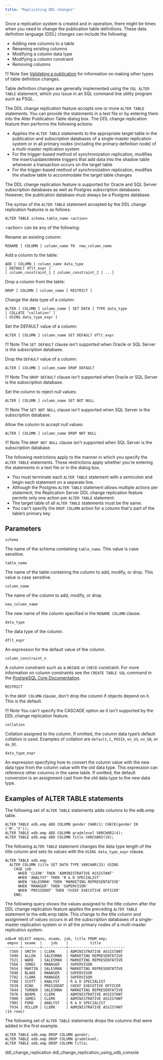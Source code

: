 ```yaml
---
title: "Replicating DDL changes"
---
```


<div id="replicating_ddl_changes" class="registered_link"></div>

Once a replication system is created and in operation, there might be times when you need to change the publication table definitions. These data definition language (DDL) changes can include the following:

-   Adding new columns to a table
-   Renaming existing columns
-   Modifying a column data type
-   Modifying a column constraint
-   Removing columns

!!! Note
    See [Validating a publication](../06_managing_publication/05_validating_publication/#validating_publication) for information on making other types of table definition changes.

Table definition changes are generally implemented using the `SQL ALTER TABLE` statement, which you issue in an SQL command line utility program such as PSQL.

The DDL change replication feature accepts one or more `ALTER TABLE` statements. You can provide the statements in a text file or by entering them into the Alter Publication Table dialog box. The DDL change replication feature then performs the following actions:

-   Applies the `ALTER TABLE` statements to the appropriate target table in the publication and subscription databases of a single-master replication system or in all primary nodes (including the primary definition node) of a multi-master replication system
-   For the trigger-based method of synchronization replication, modifies the insert/update/delete triggers that add data into the shadow table whenever a transaction occurs on the target table
-   For the trigger-based method of synchronization replication, modifies the shadow table to accommodate the target table changes

The DDL change replication feature is supported for Oracle and SQL Server subscription databases as well as Postgres subscription databases. However, the publication database must always be a Postgres database.

The syntax of the `ALTER TABLE` statement accepted by the DDL change replication features is as follows:

```shell
ALTER TABLE schema.table_name <action>
```

&lt;action&gt; can be any of the following:

Rename an existing column:

```shell
RENAME [ COLUMN ] column_name TO  new_column_name
```

Add a column to the table:

```shell
ADD [ COLUMN ] column_name data_type
[ DEFAULT dflt_expr ]
[ column_constraint_1 [ column_constraint_2 ] ...]
```

Drop a column from the table:

```shell
DROP [ COLUMN ] column_name [ RESTRICT ]
```

Change the data type of a column:

```shell
ALTER [ COLUMN ] column_name [ SET DATA ] TYPE data_type
[ COLLATE "collation" ]
[ USING data_type_expr ]
```

Set the DEFAULT value of a column:

```shell
ALTER [ COLUMN ] column_name SET DEFAULT dflt_expr
```

!!! Note
    The `SET DEFAULT` clause isn't supported when Oracle or SQL Server is the subscription database.

Drop the `DEFAULT` value of a column:

```shell
ALTER [ COLUMN ] column_name DROP DEFAULT
```

!!! Note
    The `DROP DEFAULT` clause isn't supported when Oracle or SQL Server is the subscription database.

Set the column to reject null values:

```shell
ALTER [ COLUMN ] column_name SET NOT NULL
```

!!! Note
    The `SET NOT NULL` clause isn't supported when SQL Server is the subscription database.

Allow the column to accept null values:

```shell
ALTER [ COLUMN ] column_name DROP NOT NULL
```

!!! Note
    The `DROP NOT NULL` clause isn't supported when SQL Server is the subscription database.

The following restrictions apply to the manner in which you specify the `ALTER TABLE` statements. These restrictions apply whether you're entering the statements in a text file or in the dialog box.

-   You must terminate each `ALTER TABLE` statement with a semicolon and begin each statement on a separate line.
-   Although the Postgres `ALTER TABLE` statement allows multiple actions per statement, the Replication Server DDL change replication feature permits only one action per `ALTER TABLE` statement.
-   The target table of all `ALTER TABLE` statements must be the same.
-   You can't specify the `DROP COLUMN` action for a column that's part of the table’s primary key.

## Parameters

`schema`

The name of the schema containing `table_name`. This value is case sensitive.

`table_name`

The name of the table containing the column to add, modify, or drop. This value is case sensitive.

`column_name`

The name of the column to add, modify, or drop.

`new_column_name`

The new name of the column specified in the `RENAME COLUMN` clause.

`data_type`

The data type of the column.

`dflt_expr`

An expression for the default value of the column.

`column_constraint_n`

A column constraint such as a `UNIQUE` or `CHECK` constraint. For more information on column constraints see the `CREATE TABLE SQL` command in the [PostgreSQL Core Documentation](https://www.postgresql.org/docs/current/static/sql-createtable.html).

`RESTRICT`

In the `DROP COLUMN` clause, don't drop the column if objects depend on it. This is the default. 

!!! Note
  You can't specify the CASCADE option as it isn't supported by the DDL change replication feature.

`collation`

Collation assigned to the column. If omitted, the column data type’s default collation is used. Examples of collation are `default`, `C`, `POSIX`, `en_US`, `en_GB`, or `de_DE`.

`data_type_expr`

An expression specifying how to convert the column value with the new data type from the column value with the old data type. This expression can reference other columns in the same table. If omitted, the default conversion is an assignment cast from the old data type to the new data type.

## Examples of ALTER TABLE statements

The following set of `ALTER TABLE` statements adds columns to the edb.emp table.

```shell
ALTER TABLE edb.emp ADD COLUMN gender CHAR(1) CHECK(gender IN ('M','F'));
ALTER TABLE edb.emp ADD COLUMN gradelevel VARCHAR2(4);
ALTER TABLE edb.emp ADD COLUMN title VARCHAR2(10);
```

The following `ALTER TABLE` statement changes the data type length of the title column and sets its values with the `USING data_type_expr` clause.

```shell
ALTER TABLE edb.emp
  ALTER COLUMN title SET DATA TYPE VARCHAR(25) USING
    CASE job
      WHEN 'CLERK' THEN 'ADMINISTRATIVE ASSISTANT'
      WHEN 'ANALYST' THEN 'R & D SPECIALIST'
      WHEN 'SALESMAN' THEN 'MARKETING REPRESENTATIVE'
      WHEN 'MANAGER' THEN 'SUPERVISOR'
      WHEN 'PRESIDENT' THEN 'CHIEF EXECUTIVE OFFICER'
    END;
```

The following query shows the values assigned to the title column after the DDL change replication feature applies the preceding `ALTER TABLE` statement to the edb.emp table. This change to the title column and assignment of values occurs in all the subscription databases of a single-master replication system or in all the primary nodes of a multi-master replication system.

```shell
edb=# SELECT empno, ename, job, title FROM emp;
 empno | ename  |    job    |          title
-------+--------+-----------+--------------------------
  7369 | SMITH  | CLERK     | ADMINISTRATIVE ASSISTANT
  7499 | ALLEN  | SALESMAN  | MARKETING REPRESENTATIVE
  7521 | WARD   | SALESMAN  | MARKETING REPRESENTATIVE
  7566 | JONES  | MANAGER   | SUPERVISOR
  7654 | MARTIN | SALESMAN  | MARKETING REPRESENTATIVE
  7698 | BLAKE  | MANAGER   | SUPERVISOR
  7782 | CLARK  | MANAGER   | SUPERVISOR
  7788 | SCOTT  | ANALYST   | R & D SPECIALIST
  7839 | KING   | PRESIDENT | CHIEF EXECUTIVE OFFICER
  7844 | TURNER | SALESMAN  | MARKETING REPRESENTATIVE
  7876 | ADAMS  | CLERK     | ADMINISTRATIVE ASSISTANT
  7900 | JAMES  | CLERK     | ADMINISTRATIVE ASSISTANT
  7902 | FORD   | ANALYST   | R & D SPECIALIST
  7934 | MILLER | CLERK     | ADMINISTRATIVE ASSISTANT
(14 rows)
```

The following set of `ALTER TABLE` statements drops the columns that were added in the first example.

```shell
ALTER TABLE edb.emp DROP COLUMN gender;
ALTER TABLE edb.emp DROP COLUMN gradelevel;
ALTER TABLE edb.emp DROP COLUMN title;
```

<div class="toctree" maxdepth="3">

ddl_change_replication ddl_change_replication_using_xdb_console

</div>
